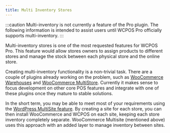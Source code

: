 ```yaml
---
title: Multi Inventory Stores
---
```


:::caution
Multi-inventory is not currently a feature of the Pro plugin.
The following information is intended to assist users until WCPOS Pro officially supports multi-inventory.
:::

Multi-inventory stores is one of the most requested features for WCPOS Pro.
This feature would allow stores owners to assign products to different stores and manage the stock between each physical store and the online store.

Creating multi-inventory functionality is a non-trivial task.
There are a couple of plugins already working on the problem, such as [WooCommerce Warehouses](https://codecanyon.net/item/woocommerce-warehouses/13087646) and [WooCommerce MultiStore](http://woomultistore.com/).
Currently it makes sense to focus development on other core POS features and integrate with one of these plugins once they mature to stable solutions.

In the short term, you may be able to meet most of your requirements using the [WordPress MultiSite feature](https://codex.wordpress.org/Create_A_Network).
By creating a site for each store, you can then install WooCommerce and WCPOS on each site, keeping each store inventory completely separate.
WooCommerce Multisite (mentioned above) uses this approach with an added layer to manage inventory between sites.
